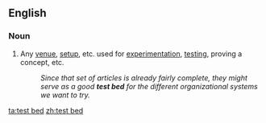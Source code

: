 ==English==

===Noun===
{{en-noun|head=[[test]] [[bed]]}}
# {{context|idiomatic|lang=en}} Any [[venue]], [[setup]], etc. used for [[experimentation]], [[testing]], proving a concept, etc.
#: ''Since that set of articles is already fairly complete, they might serve as a good '''test bed''' for the different organizational systems we want to try.''

[[ta:test bed]]
[[zh:test bed]]